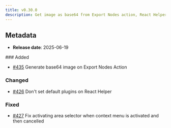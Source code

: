 ```yaml
---
title: v0.30.0
description: Get image as base64 from Export Nodes action, React Helper now doesn't load any plugin automatically and some bugfixes
---
```


## Metadata

- **Release date**: 2025-06-19

### Added

- [#435](https://github.com/InditexTech/weavejs/issues/435) Generate base64 image on Export Nodes Action

### Changed

- [#426](https://github.com/InditexTech/weavejs/issues/426) Don't set default plugins on React Helper

### Fixed

- [#427](https://github.com/InditexTech/weavejs/issues/427) Fix activating area selector when context menu is activated and then cancelled
